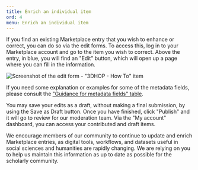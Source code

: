 ```yaml
---
title: Enrich an individual item
ord: 4
menu: Enrich an individual item
---
```


If you find an existing Marketplace entry that you wish to enhance or correct,
you can do so via the edit forms. To access this, log in to your Marketplace
account and go to the item you wish to correct. Above the entry, in blue, you
will find an "Edit" button, which will open up a page where you can fill in the
information.

![Screenshot of the edit form - "3DHOP - How To" item](/assets/images/edit_training.png "Screenshot of the edit form - '3DHOP - How To' item")

If you need some explanation or examples for some of the metadata fields, please
consult the
["Guidance for metadata fields" table](/contribute/metadata-guidelines#guidance-for-metadata-fields).

You may save your edits as a draft, without making a final submission, by using
the Save as Draft button. Once you have finished, click "Publish" and it will go
to review for our moderation team. Via the "My account" dashboard, you can
access your contributed and draft items.

We encourage members of our community to continue to update and enrich
Marketplace entries, as digital tools, workflows, and datasets useful in social
sciences and humanities are rapidly changing. We are relying on you to help us
maintain this information as up to date as possible for the scholarly community.
